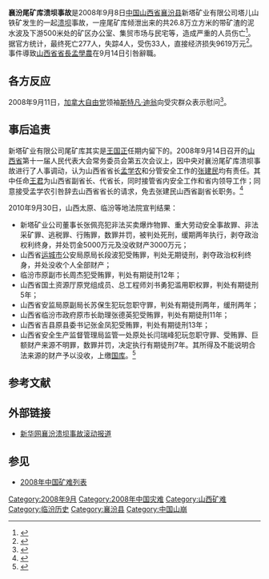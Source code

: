'''襄汾尾矿库溃坝事故'''是2008年9月8日[[中华人民共和国|中国]][[山西省|山西省]][[襄汾县|襄汾县]]新塔矿业有限公司塔儿山铁矿发生的一起[[水壩潰決|溃坝]]事故，一座尾矿库倾泄出来的共26.8万立方米的带矿渣的泥水波及下游500米处的矿区办公室、集贸市场与民宅等，造成严重的人员伤亡<ref>{{Cite web|title=山西襄汾溃坝事故基本情况查明|url=http://news.xinhuanet.com/newscenter/2008-09/11/content_9920647.htm|accessdate=2020-12-14|date=2008-09-11|publisher=新华网|archiveurl=https://web.archive.org/web/20080913201315/http://news.xinhuanet.com/newscenter/2008-09/11/content_9920647.htm|archivedate=2008-09-13|dead-url=yes}}</ref>。据官方统计，最终死亡277人，失踪4人，受伤33人，直接经济损失9619万元<ref>{{cite web|title=山西襄汾溃坝事故12名涉嫌职务犯罪嫌疑人被判刑|url=http://news.xinhuanet.com/legal/2009-06/27/content_11611391.htm|accessdate=2013-11-21|date=2009-06-27|publisher=新华网|archiveurl=https://web.archive.org/web/20160304113243/http://news.xinhuanet.com/legal/2009-06/27/content_11611391.htm|archivedate=2016-03-04|dead-url=no}}</ref>。事件導致[[山西行政长官列表|山西省省長]][[孟學農|孟學農]]在9月14日引咎辭職。

== 各方反应 ==
2008年9月11日，[[加拿大自由党|加拿大自由党]]领袖[[斯特凡·迪翁|斯特凡·迪翁]]向受灾群众表示慰问<ref>{{cite web|title=Media Releases|url=http://www.liberal.ca/story_14508_e.aspx|accessdate=2008-09-14|publisher=Liberal.ca|archiveurl=https://web.archive.org/web/20080912132236/http://www.liberal.ca/story_14508_e.aspx|archivedate=2008-09-12|dead-url=yes}}</ref>。

== 事后追责 ==
新塔矿业有限公司尾矿库其实是[[王国正|王国正]]任期内留下的。2008年9月14日召开的[[山西省|山西省]]第十一届人民代表大会常务委员会第五次会议上，因中央对襄汾尾矿库溃坝事故进行了人事调动，认为山西省省长[[孟学农|孟学农]]和分管安全工作的[[张建民_(1964年)|张建民]]均有责任。其中任命[[王君|王君]]为山西省副省长、代省长，同时接管省内安全工作和省内领导工作；同意接受孟学农引咎辞去山西省省长的请求，免去张建民山西省副省长职务。<ref>{{Cite web|title=山西省長孟學農再丟官 潰壩死者增至254人 傳習近平赴太原處理|url=http://www.mingpaonews.com/20080915/caa1h.htm|accessdate=2008-09-15|date=2008-09-15|publisher=明报新闻网|archiveurl=https://web.archive.org/web/20080917233944/http://www.mingpaonews.com/20080915/caa1h.htm|archivedate=2008-09-17|dead-url=no}}</ref>

2010年9月30日，山西太原、临汾等地法院宣判结果：
* 新塔矿业公司董事长张佩亮犯非法买卖爆炸物罪、重大劳动安全事故罪、非法采矿罪、逃税罪、行贿罪，数罪并罚，被判处死刑，缓期两年执行，剥夺政治权利终身，并处罚金5000万元及没收财产3000万元；
* 山西省[[运城市|运城市]]公安局原局长段波犯受贿罪，判处无期徒刑，剥夺政治权利终身，并处没收个人全部财产；
* 临汾市原副市长周杰犯受贿罪，判处有期徒刑12年；
* 山西省国土资源厅原党组成员、总工程师刘书勇犯滥用职权罪，判处有期徒刑5年；
* 山西省安监局原副局长苏保生犯玩忽职守罪，判处有期徒刑两年，缓刑两年；
* 山西省临汾市政府原市长助理张德英犯受贿罪，判处有期徒刑11年；
* 山西省吉县原县委书记张金凤犯受贿罪，判处有期徒刑13年；
* 山西省安全生产监督管理局监管一处原处长闫瑞峰犯玩忽职守罪、受贿罪、巨额财产来源不明罪，数罪并罚，决定执行有期徒刑7年。其所得及不能说明合法来源的财产予以没收，上缴[[国库|国库]]。<ref>{{Cite web|title=首犯张佩亮被判死缓|url=http://news.sina.com.cn/c/2010-10-01/233918186741s.shtml|accessdate=2020-12-14|date=2010-10-01|publisher=新浪网|archiveurl=https://web.archive.org/web/20160304121559/http://news.sina.com.cn/c/2010-10-01/233918186741s.shtml|archivedate=2016-03-04|dead-url=no}}</ref>

== 参考文献 ==
{{Reflist|2}}

== 外部链接 ==
* [http://news.xinhuanet.com/newscenter/2008-09/11/content_9926007.htm 新华网襄汾溃坝事故滚动报道]{{Wayback|url=http://news.xinhuanet.com/newscenter/2008-09/11/content_9926007.htm |date=20080913201345 }}

== 参见 ==
* [[2008年中国矿难列表|2008年中国矿难列表]]

[[Category:2008年9月|Category:2008年9月]]
[[Category:2008年中国灾难|Category:2008年中国灾难]]
[[Category:山西矿难|Category:山西矿难]]
[[Category:临汾历史|Category:临汾历史]]
[[Category:襄汾县|Category:襄汾县]]
[[Category:中国山崩|Category:中国山崩]]